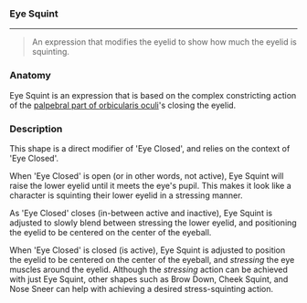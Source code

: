 ### Eye Squint

***

> An expression that modifies the eyelid
> to show how much the eyelid is squinting. 

### Anatomy

Eye Squint is an expression that is based on the complex 
constricting action of the [palpebral part of orbicularis oculi](https://en.wikipedia.org/wiki/Orbicularis_oculi_muscle)'s 
closing the eyelid.

### Description

This shape is a direct modifier of 'Eye Closed', 
and relies on the context of 'Eye Closed'.

When 'Eye Closed' is open (or in other words, not active), Eye Squint will raise the lower eyelid 
until it meets the eye's pupil. This makes it look like a character is squinting their lower eyelid in a 
stressing manner.

As 'Eye Closed' closes (in-between active and inactive), Eye Squint is adjusted to slowly blend 
between stressing the lower eyelid, and positioning the eyelid to be centered on the center of the eyeball.

When 'Eye Closed' is closed (is active), Eye Squint is adjusted to 
position the eyelid to be centered on the center of the eyeball, and 
*stressing* the eye muscles around the eyelid. Although the *stressing* action can 
be achieved with just Eye Squint, other shapes such as Brow Down, Cheek Squint, and 
Nose Sneer can help with achieving a desired stress-squinting action.
